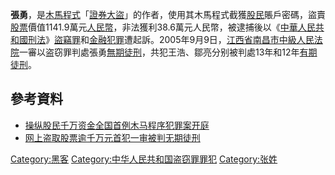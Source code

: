 '''張勇'''{{BD|1981年}}，是[[木馬程式|木馬程式]]「[[證券大盜|證券大盜]]」的作者，使用其木馬程式截獲[[股民|股民]]賬戶密碼，盜賣[[股票|股票]]價值1141.9萬元[[人民幣|人民幣]]，非法獲利38.6萬元人民幣，被逮捕後以《[[中華人民共和國刑法|中華人民共和國刑法]]》[[盜竊罪|盜竊罪]]和[[金融犯罪|金融犯罪]]遭起訴。2005年9月9日，[[江西省南昌市中級人民法院|江西省南昌市中級人民法院]]一審以盗窃罪判處張勇[[無期徒刑|無期徒刑]]，共犯王浩、鄒亮分别被判處13年和12年[[有期徒刑|有期徒刑]]。

==參考資料==
*[http://news.xinhuanet.com/legal/2005-09/13/content_3482417.htm 操纵股民千万资金全国首例木马程序犯罪案开庭] {{Wayback|url=http://news.xinhuanet.com/legal/2005-09/13/content_3482417.htm |date=20090123154805 }}
*[http://news.xinhuanet.com/legal/2005-09/09/content_3468407.htm 网上盗取股票逾千万元首犯一审被判无期徒刑] {{Wayback|url=http://news.xinhuanet.com/legal/2005-09/09/content_3468407.htm |date=20081007230333 }}
{{China-bio-stub}}
[[Category:黑客|Category:黑客]]
[[Category:中华人民共和国盗窃罪罪犯|Category:中华人民共和国盗窃罪罪犯]]
[[Category:张姓|Category:张姓]]
